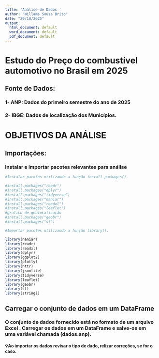 ```yaml
---
title: 'Análise de Dados '
author: "Willams Sousa Brito"
date: "20/10/2025"
output:
  html_document: default
  word_document: default
  pdf_document: default
---
```


# **Estudo do Preço do combustível automotivo no Brasil em 2025**

## **Fonte de Dados:**

### 1- ANP: Dados do primeiro semestre do ano de 2025

### 2- IBGE: Dados de localização dos Municípios.

# OBJETIVOS DA ANÁLISE

## Importações:

### Instalar e importar pacotes relevantes para análise

```r
#Instalar pacotes utilizando a função install.packages().

#install.packages("readr")
#install.packages("dplyr")
#install.packages("tidyverse")
#install.packages("naniar")
#install.packages("readxl")
#install.packages("leaflet")
#grafico de geolocalização
#install.packages("geobr")
#install.packages("sf")
```

```r
#Importar pacotes utilizando a função library().

library(naniar)
library(readr)
library(readxl)
library(dplyr)
library(ggplot2)
library(plotly)
library(httr)
library(jsonlite)
library(tidyverse)
library(leaflet)
library(geobr)
library(sf)
library(stringi)
```

## Carregar o conjunto de dados em um DataFrame

### O conjunto de dados fornecido está no formato de um arquivo Excel . Carregar  os dados  em um DataFrame e salve-os em uma variável chamada (dados.anp).

#### 💡Ao importar os dados revisar o tipo de dado, relizar correções, se for o caso.
